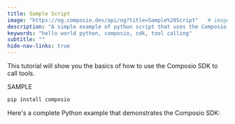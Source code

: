 ```yaml
---
title: Sample Script
image: "https://og.composio.dev/api/og?title=Sample%20Script"   # image for socials
description: "A simple example of python script that uses the Composio SDK to call tools."
keywords: "hello world python, composio, sdk, tool calling"
subtitle: ""
hide-nav-links: true
---
```


This tutorial will show you the basics of how to use the Composio SDK to call tools.

SAMPLE

```bash
pip install composio
```

Here's a complete Python example that demonstrates the Composio SDK:

<ExampleCode
  src="fern/pages/examples/src/sample-script/sample-script.py"
  startLine={1}
  title="Setting up Composio and OpenAI"
  highlightStart={17}
  highlightEnd={19}
/>

